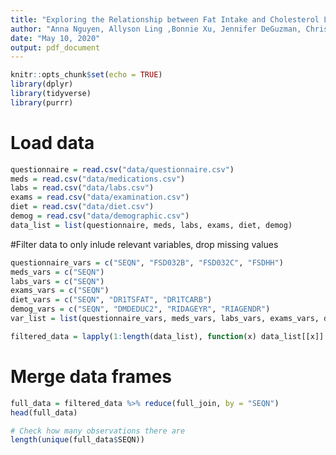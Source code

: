```yaml
---
title: "Exploring the Relationship between Fat Intake and Cholesterol Levels"
author: "Anna Nguyen, Allyson Ling ,Bonnie Xu, Jennifer DeGuzman, Christine Le"
date: "May 10, 2020"
output: pdf_document
---
```

```r
knitr::opts_chunk$set(echo = TRUE)
library(dplyr)
library(tidyverse)
library(purrr)
```

# Load data
```r
questionnaire = read.csv("data/questionnaire.csv")
meds = read.csv("data/medications.csv")
labs = read.csv("data/labs.csv")
exams = read.csv("data/examination.csv")
diet = read.csv("data/diet.csv")
demog = read.csv("data/demographic.csv")
data_list = list(questionnaire, meds, labs, exams, diet, demog)
```

#Filter data to only inlude relevant variables, drop missing values
```r
questionnaire_vars = c("SEQN", "FSD032B", "FSD032C", "FSDHH")
meds_vars = c("SEQN")
labs_vars = c("SEQN")
exams_vars = c("SEQN")
diet_vars = c("SEQN", "DR1TSFAT", "DR1TCARB")
demog_vars = c("SEQN", "DMDEDUC2", "RIDAGEYR", "RIAGENDR")
var_list = list(questionnaire_vars, meds_vars, labs_vars, exams_vars, diet_vars, demog_vars)

filtered_data = lapply(1:length(data_list), function(x) data_list[[x]] %>% select(var_list[[x]]) %>% drop_na())
```

# Merge data frames
```r
full_data = filtered_data %>% reduce(full_join, by = "SEQN")
head(full_data)

# Check how many observations there are
length(unique(full_data$SEQN))
```
